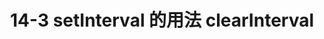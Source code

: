 ---
title: 14-3 setInterval 的用法 clearInterval
youtubeId: l4B0qN5C8gc
duration: 851
thumbnail: https://i.ytimg.com/vi/l4B0qN5C8gc/hqdefault.jpg?sqp=-oaymwEjCNACELwBSFryq4qpAxUIARUAAAAAGAElAADIQj0AgKJDeAE=&rs=AOn4CLC8U_opWzZKd2IC3LNJG58XpzqygQ
slug: 14-3-usage-of-setinterval-clearinterval
uslug: 14-3-setinterval-的用法-clearinterval
---